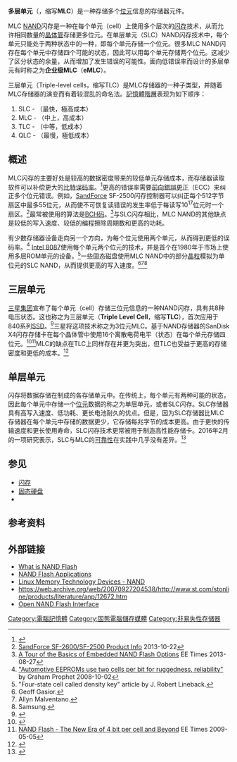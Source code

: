 {{NoteTA
|G1=IT
}}
{{校对翻译}}
'''多层单元'''（{{lang-en|'''multi-level cell'''}}，缩写'''MLC'''）是一种存储多个[[位元|位元]]信息的存储器元件。

MLC [[闪存|NAND]]闪存是一种在每个单元（cell）上使用多个层次的[[闪存|闪存]]技术，从而允许相同数量的[[晶体管|晶体管]]存储更多位元。在单层单元（SLC）NAND闪存技术中，每个单元只能处于两种状态中的一种，即每个单元存储一个位元。很多MLC NAND闪存在每个单元中存储四个可能的状态，因此可以用每个单元存储两个位元。这减少了区分状态的余量，从而增加了发生错误的可能性。面向低错误率而设计的多层单元有时称之为'''企业级MLC'''（'''eMLC'''）。

三层单元（Triple-level cells，缩写TLC）是MLC存储器的一种子类型，并随着MLC存储器的演变而有着较混乱的命名法。[[記憶體階層|記憶體階層]]表现为如下顺序：
# SLC - （最快，極高成本）
# MLC - （中上，高成本）
# TLC - （中等，低成本）
# QLC - （最慢，極低成本）

== 概述 ==
MLC闪存的主要好处是较高的数据密度带来的较低单元存储成本，而存储器读取软件可以补偿更大的[[比特误码率|比特误码率]]。<ref>{{Cite web |url=http://www.micron.com/products/nand/mlc-webinar.aspx |title=Micron's MLC NAND Flash Webinar |access-date=2017-01-25 |archive-date=2007-07-22 |archive-url=https://web.archive.org/web/20070722200149/http://www.micron.com/products/nand/mlc-webinar.aspx |dead-url=yes }}</ref>更高的错误率需要[[前向錯誤更正|前向錯誤更正]]（ECC）来纠正多个位元错误。例如，[[SandForce|SandForce]] SF-2500闪存控制器可以纠正每个512字节扇区中最多55位元，从而使不可恢复读错误的发生率低于每读写10<sup>17</sup>位元时一个扇区。<ref>[http://www.lsi.com/products/flash-controllers/pages/sandforce-sf-2600-2500.aspx SandForce SF-2600/SF-2500 Product Info] {{Wayback|url=http://www.lsi.com/products/flash-controllers/pages/sandforce-sf-2600-2500.aspx |date=20140812062921 }} 2013-10-22</ref>最常被使用的算法是[[BCH码|BCH码]]。<ref>[http://www.eetimes.com/author.asp?section_id=36&doc_id=1319319 A Tour of the Basics of Embedded NAND Flash Options] {{Wayback|url=http://www.eetimes.com/author.asp?section_id=36&doc_id=1319319 |date=20170202040243 }} EE Times 2013-08-27</ref>与SLC闪存相比，MLC NAND的其他缺点是较低的写入速度、较低的编程擦除周期数和更高的功耗。

有少数存储器设备走向另一个方向，为每个位元使用两个单元，从而得到更低的误码率。<ref>[http://www.edn.com/electronics-products/other/4326952/Automotive-EEPROMs-use-two-cells-per-bit-for-ruggedness-reliability "Automotive EEPROMs use two cells per bit for ruggedness, reliability"] {{Wayback|url=http://www.edn.com/electronics-products/other/4326952/Automotive-EEPROMs-use-two-cells-per-bit-for-ruggedness-reliability |date=20170712024407 }} by Graham Prophet 2008-10-02</ref> [[Intel_8087|Intel 8087]]使用每个单元两个位元的技术，并是首个在1980年于市场上使用多层ROM单元的设备。<ref>"Four-state cell called density key" article by J. Robert Lineback. </ref>一些固态磁盘使用MLC NAND中的部分[[晶粒|晶粒]]模拟为单位元的SLC NAND，从而提供更高的写入速度。<ref>Geoff Gasior. </ref><ref>Allyn Malventano. </ref><ref>Samsung. </ref>

== 三层单元 ==
[[三星集团|三星集团]]宣布了每个单元（cell）存储三位元信息的一种NAND闪存，具有共8种电压状态。这也称之为三层单元（'''Triple Level Cell'''，缩写'''TLC'''），首次应用于840系列[[固态硬盘|SSD]]。<ref>{{Cite web |url=http://www.samsung.com/global/business/semiconductor/minisite/SSD/uk/html/about/MlcNandFlash.html |title=Samsung SSD 840 Series - 3BIT/MLC NAND Flash |accessdate=2017-01-25 |archive-date=2013-04-10 |archive-url=https://web.archive.org/web/20130410070908/http://www.samsung.com/global/business/semiconductor/minisite/SSD/uk/html/about/MlcNandFlash.html |dead-url=no }}</ref>三星将这项技术称之为3位元MLC。基于NAND存储器的SanDisk X4闪存存储卡在每个晶体管中使用16个离散电荷电平（状态）在每个单元存储四位元。<ref>{{Cite web |url=http://www.sandisk.com/about-sandisk/press-room/press-releases/2009/2009-10-13-sandisk-ships-world%E2%80%99s-first-flash-memory-cards-with-64-gigabit-x4-%284-bits-per-cell%29-nand-flash-technology/ |title=SanDisk Ships World’s First Flash Memory Cards with 64 Gigabit X4 (4-Bits-Per-Cell) NAND Flash Technology |accessdate=2017-01-25 |archive-date=2015-02-27 |archive-url=https://web.archive.org/web/20150227124149/http://www.sandisk.com/about-sandisk/press-room/press-releases/2009/2009-10-13-sandisk-ships-world%E2%80%99s-first-flash-memory-cards-with-64-gigabit-x4-(4-bits-per-cell)-nand-flash-technology/ |dead-url=no }}</ref><ref>[http://www.eetimes.com/document.asp?doc_id=1281308 NAND Flash - The New Era of 4 bit per cell and Beyond] {{Wayback|url=http://www.eetimes.com/document.asp?doc_id=1281308 |date=20170622152710 }} EE Times 2009-05-05</ref>MLC的缺点在TLC上同样存在并更为突出，但TLC也受益于更高的存储密度和更低的成本。<ref>{{Cite web|url=http://www.anandtech.com/show/6459/samsung-ssd-840-testing-the-endurance-of-tlc-nand|title=Samsung SSD 840: Testing the Endurance of TLC NAND|accessdate=2014-04-05|date=2012-11-16|publisher=AnandTech|archive-date=2014-04-03|archive-url=https://web.archive.org/web/20140403110315/http://anandtech.com/show/6459/samsung-ssd-840-testing-the-endurance-of-tlc-nand|dead-url=no}}</ref>

== 单层单元 ==
闪存将数据存储在{{tsl|en|floating-gate transistors|浮栅晶体管}}制成的各存储单元中。在传统上，每个单元有两种可能的状态，因此每个单元中存储一个[[位元|位元]]数据的称之为单层单元，或者SLC闪存。SLC存储器具有高写入速度、低功耗、更长电池耐久的优点。但是，因为SLC存储器比MLC存储器在每个单元中存储的数据更少，它存储每兆字节的成本更高。由于更快的传输速度和更长使用寿命，SLC闪存技术更常被用于制造高性能存储卡。2016年2月的一项研究表示，SLC与MLC的[[可靠性|可靠性]]在实践中几乎没有差异。<ref>{{Cite journal|title=Flash Reliability in Production: The Expected and the Unexpected|author=Bianca Schroeder and Arif Merchant|url=https://www.usenix.org/conference/fast16/technical-sessions/presentation/schroeder|date=February 22, 2016|publisher=Usenix|accessdate=November 3, 2016|archive-date=2017-01-08|archive-url=https://web.archive.org/web/20170108041405/https://www.usenix.org/conference/fast16/technical-sessions/presentation/schroeder|dead-url=no}}</ref>

== 参见 ==
* [[闪存|闪存]]
* [[固态硬盘|固态硬盘]]
* {{tsl|en|StrataFlash}}

== 参考资料 ==
{{Reflist|30em}}

== 外部链接 ==
* [https://web.archive.org/web/20071011213804/http://micron.com/products/nand/definingnand What is NAND Flash]
* [https://web.archive.org/web/20071012004252/http://micron.com/products/nand/usingnand NAND Flash Applications]
* [http://www.linux-mtd.infradead.org/doc/nand.html Linux Memory Technology Devices - NAND]{{Wayback|url=http://www.linux-mtd.infradead.org/doc/nand.html |date=20161129185342 }}
* https://web.archive.org/web/20070927204538/http://www.st.com/stonline/products/literature/anp/12672.htm
* [http://www.onfi.org Open NAND Flash Interface]{{Wayback|url=http://www.onfi.org/ |date=20200911122142 }}

[[Category:電腦記憶體|Category:電腦記憶體]]
[[Category:固態電腦儲存媒體|Category:固態電腦儲存媒體]]
[[Category:非易失性存储器|Category:非易失性存储器]]
